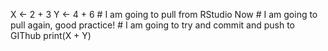 X <- 2 + 3 
Y <- 4 + 6
# I am going to pull from RStudio Now
# I am going to pull again, good practice! 
# I am going to try and commit and push to GIThub
print(X + Y)